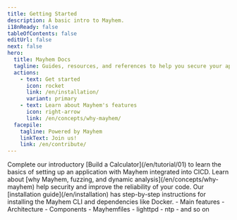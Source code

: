 ```yaml
---
title: Getting Started
description: A basic intro to Mayhem.
i18nReady: false
tableOfContents: false
editUrl: false
next: false
hero:
  title: Mayhem Docs
  tagline: Guides, resources, and references to help you secure your apps with Mayhem.
  actions:
    - text: Get started
      icon: rocket
      link: /en/installation/
      variant: primary
    - text: Learn about Mayhem's features
      icon: right-arrow
      link: /en/concepts/why-mayhem/
  facepile:
    tagline: Powered by Mayhem
    linkText: Join us!
    link: /en/contribute/
---
```



<CardGrid>

  <SplitCard title="Take a guided tour" icon="rocket">
    Complete our introductory [Build a Calculator](/en/tutorial/01) to learn the basics of
    setting up an application with Mayhem integrated into CICD. 
  </SplitCard>


  <Card title="Learn about Mayhem" icon="star">
    Learn about [why Mayhem, fuzzing, and dynamic analysis](/en/concepts/why-mayhem) help security and
    improve the reliability of your code. 
  </Card>


  <Card title="Install Mayhem" icon="laptop">
    Our [installation guide](/en/installation) has step-by-step instructions for installing the
    Mayhem CLI and dependencies like Docker. 
  </Card>



  <ListCard title="Learn" icon="open-book">
    - Main features
    - Architecture
    - Components
    - Mayhemfiles
  </ListCard>

  <ListCard title="Examples" icon="puzzle">
    - lighttpd
    - ntp
    - and so on
  </ListCard>
</CardGrid>

<Discord title="Have a question or want to get involved?" cta="Join our Discord"/>
